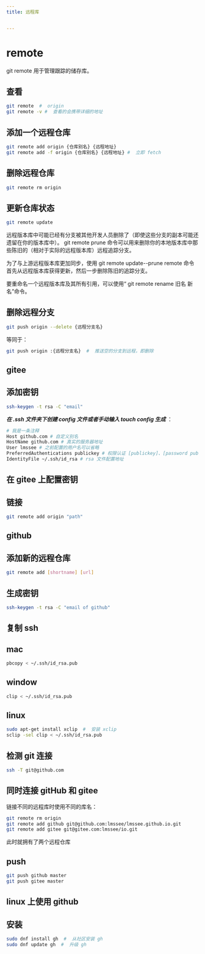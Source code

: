```yaml
---
title: 远程库


---
```


# remote

git remote 用于管理跟踪的储存库。

## 查看

```sh
git remote  #  origin
git remote -v #  查看的会携带详细的地址
```

## 添加一个远程仓库

```sh
git remote add origin {仓库别名} {远程地址}
git remote add -f origin {仓库别名} {远程地址} #  立即 fetch
```

## 删除远程仓库

```sh
git remote rm origin
```

##

## 更新仓库状态

```sh
git remote update
```

远程版本库中可能已经有分支被其他开发人员删除了（即使这些分支的副本可能还遗留在你的版本库中）。 git remote prune 命令可以用来删除你的本地版本库中那些陈旧的（相对于实际的远程版本库）远程追踪分支。

为了与上游远程版本库更加同步，使用 git remote update--prune remote 命令首先从远程版本库获得更新，然后一步删除陈旧的追踪分支。

要重命名一个远程版本库及其所有引用，可以使用“ git remote rename 旧名 新名”命令。

## 删除远程分支

```sh
git push origin --delete {远程分支名}
```

等同于：

```sh
git push origin :{远程分支名}  #  推送空的分支到远程，即删除
```

## gitee

## 添加密钥

```sh
ssh-keygen -t rsa -C "email"
```

**_在 .ssh 文件夹下创建 config 文件或者手动输入 touch config 生成_** ：

```sh
# 我是一条注释
Host github.com # 自定义别名
HostName github.com # 真实的服务器地址
User lmssee # 之前配置的用户名可以省略
PreferredAuthentications publickey # 权限认证 [publickey]、[password publickey]、[keyboard-interactive]
IdentityFile ~/.ssh/id_rsa # rsa 文件配置地址
```

## 在 gitee 上配置密钥

## 链接

```sh
git remote add origin "path"
```

## github

## 添加新的远程仓库

```sh
git remote add [shortname] [url]
```

## 生成密钥

```sh
ssh-keygen -t rsa -C "email of github"
```

## 复制 ssh

## mac

```sh
pbcopy < ~/.ssh/id_rsa.pub
```

## window

```sh
clip < ~/.ssh/id_rsa.pub
```

## linux

```sh
sudo apt-get install xclip  #  安装 xclip
sclip -sel clip < ~/.ssh/id_rsa.pub
```

## 检测 git 连接

```sh
ssh -T git@github.com
```

## 同时连接 gitHub 和 gitee

链接不同的远程库时使用不同的库名：

```sh
git remote rm origin
git remote add github git@github.com:lmssee/lmssee.github.io.git
git remote add gitee git@gitee.com:lmssee/io.git
```

此时就拥有了两个远程仓库

## push

```sh
git push github master
git push gitee master
```

## linux 上使用 github

## 安装

```sh
sudo dnf install gh  #  从社区安装 gh
sudo dnf update gh  #  升级 gh
```

            